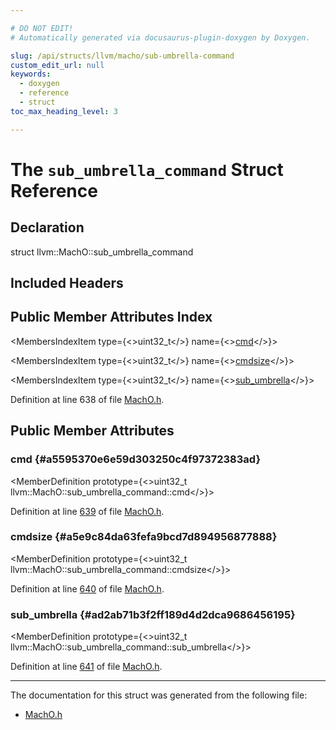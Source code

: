 ```yaml
---

# DO NOT EDIT!
# Automatically generated via docusaurus-plugin-doxygen by Doxygen.

slug: /api/structs/llvm/macho/sub-umbrella-command
custom_edit_url: null
keywords:
  - doxygen
  - reference
  - struct
toc_max_heading_level: 3

---
```





# The `sub_umbrella_command` Struct Reference

<DoxygenPage pluginConfig={pluginConfig}>



## Declaration

<CodeBlock>struct llvm::MachO::sub_umbrella_command</CodeBlock>

## Included Headers

<IncludesList>
<IncludesListItem
  filePath="llvm/BinaryFormat/MachO.h"
  permalink="/docs/api/files/include/include/llvm/include/llvm/binaryformat/macho-h"
  isLocal="true" />
</IncludesList>

## Public Member Attributes Index

<MembersIndex>

<MembersIndexItem
  type={<>uint32&#95;t</>}
  name={<><a href="#a5595370e6e59d303250c4f97372383ad">cmd</a></>}>
</MembersIndexItem>

<MembersIndexItem
  type={<>uint32&#95;t</>}
  name={<><a href="#a5e9c84da63fefa9bcd7d894956877888">cmdsize</a></>}>
</MembersIndexItem>

<MembersIndexItem
  type={<>uint32&#95;t</>}
  name={<><a href="#ad2ab71b3f2ff189d4d2dca9686456195">sub&#95;umbrella</a></>}>
</MembersIndexItem>

</MembersIndex>


Definition at line 638 of file <a href="/docs/api/files/include/include/llvm/include/llvm/binaryformat/macho-h">MachO.h</a>.

<SectionDefinition>

## Public Member Attributes

### cmd {#a5595370e6e59d303250c4f97372383ad}

<MemberDefinition
  prototype={<>uint32&#95;t llvm::MachO::sub&#95;umbrella&#95;command::cmd</>}>

Definition at line <a href="/docs/api/files/include/include/llvm/include/llvm/binaryformat/macho-h/#l00639">639</a> of file <a href="/docs/api/files/include/include/llvm/include/llvm/binaryformat/macho-h">MachO.h</a>.
</MemberDefinition>

### cmdsize {#a5e9c84da63fefa9bcd7d894956877888}

<MemberDefinition
  prototype={<>uint32&#95;t llvm::MachO::sub&#95;umbrella&#95;command::cmdsize</>}>

Definition at line <a href="/docs/api/files/include/include/llvm/include/llvm/binaryformat/macho-h/#l00640">640</a> of file <a href="/docs/api/files/include/include/llvm/include/llvm/binaryformat/macho-h">MachO.h</a>.
</MemberDefinition>

### sub&#95;umbrella {#ad2ab71b3f2ff189d4d2dca9686456195}

<MemberDefinition
  prototype={<>uint32&#95;t llvm::MachO::sub&#95;umbrella&#95;command::sub&#95;umbrella</>}>

Definition at line <a href="/docs/api/files/include/include/llvm/include/llvm/binaryformat/macho-h/#l00641">641</a> of file <a href="/docs/api/files/include/include/llvm/include/llvm/binaryformat/macho-h">MachO.h</a>.
</MemberDefinition>

</SectionDefinition>

<hr/>

The documentation for this struct was generated from the following file:

<ul>
<li><a href="/docs/api/files/include/include/llvm/include/llvm/binaryformat/macho-h">MachO.h</a></li>
</ul>

</DoxygenPage>
